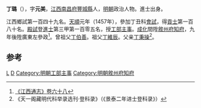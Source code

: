 '''丁璐'''（{{bd|1421年||？}}），字'''元美'''，[[江西|江西]][[南昌府|南昌府]][[豐城縣|豐城縣]]人，[[明朝|明朝]]政治人物。進士出身。

江西鄉試第一百四十九名。[[天顺_(明朝)|天順]]元年（1457年），參加丁丑科[[會試|會試]]，得[[貢士|貢士]]第一百八十名。[[殿試|殿試]]登[[進士|進士]]第三甲第一百零五名，授[[工部|工部]][[主事|主事]]。[[成化|成化]]間陞[[敘州府|敘州府]][[知府|知府]]，九年後陞廣東左參政<ref>[http://archive.org/stream/06046030.cn#page/n94/mode/2up 《江西通志》卷六十八]</ref>。曾祖父[[丁伯善|丁伯善]]。祖父[[丁維辰|丁維辰]]。父亲[[丁秉操|丁秉操]]<ref>《天一阁藏明代科举录选刊·登科录》（《景泰二年进士登科录》）</ref>。

==参考==
{{reflist}}
{{明朝人物小作品}}
{{天順元年丁丑科殿試金榜}}
[[Category:丁姓|L]]
[[Category:豐城人|D]]
[[Category:明朝工部主事|Category:明朝工部主事]]
[[Category:明朝敘州府知府|Category:明朝敘州府知府]]